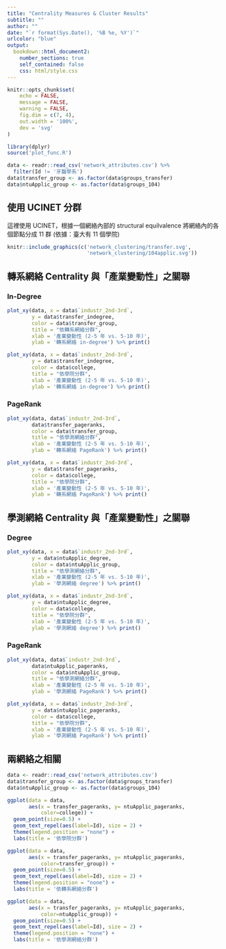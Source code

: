 ```yaml
---
title: "Centrality Measures & Cluster Results"
subtitle: ""
author: ""
date: "`r format(Sys.Date(), '%B %e, %Y')`"
urlcolor: "blue"
output:
  bookdown::html_document2:
    number_sections: true
    self_contained: false
    css: html/style.css
---
```


```r
knitr::opts_chunk$set(
	echo = FALSE,
	message = FALSE,
	warning = FALSE,
	fig.dim = c(7, 4),
	out.width = '100%',
	dev = 'svg'
)
```


```r
library(dplyr)
source('plot_func.R')

data <- readr::read_csv('network_attributes.csv') %>% 
  filter(Id != '牙醫學系')
data$transfer_group <- as.factor(data$groups_transfer)
data$ntuApplic_group <- as.factor(data$groups_104)
```

## 使用 UCINET 分群

這裡使用 UCINET，根據一個網絡內部的 structural equilvalence 將網絡內的各個節點分成 11 群 (依據：臺大有 11 個學院)

```r
knitr::include_graphics(c('network_clustering/transfer.svg',
                          'network_clustering/104applic.svg'))
```


## 轉系網絡 Centrality 與「產業變動性」之關聯

### In-Degree

```r
plot_xy(data, x = data$`industr_2nd-3rd`, 
        y = data$transfer_indegree,
        color = data$transfer_group,
        title = "依轉系網絡分群",
        xlab = '產業變動性 (2-5 年 vs. 5-10 年)',
        ylab = '轉系網絡 in-degree') %>% print()
```

```r
plot_xy(data, x = data$`industr_2nd-3rd`, 
        y = data$transfer_indegree,
        color = data$college,
        title = "依學院分群",
        xlab = '產業變動性 (2-5 年 vs. 5-10 年)',
        ylab = '轉系網絡 in-degree') %>% print()
```


### PageRank

```r
plot_xy(data, data$`industr_2nd-3rd`, 
        data$transfer_pageranks,
        color = data$transfer_group,
        title = "依學測網絡分群",
        xlab = '產業變動性 (2-5 年 vs. 5-10 年)',
        ylab = '轉系網絡 PageRank') %>% print()
```

```r
plot_xy(data, x = data$`industr_2nd-3rd`, 
        y = data$transfer_pageranks,
        color = data$college,
        title = "依學院分群",
        xlab = '產業變動性 (2-5 年 vs. 5-10 年)',
        ylab = '轉系網絡 PageRank') %>% print()
```




## 學測網絡 Centrality 與「產業變動性」之關聯

### Degree

```r
plot_xy(data, x = data$`industr_2nd-3rd`, 
        y = data$ntuApplic_degree,
        color = data$ntuApplic_group,
        title = "依學測網絡分群",
        xlab = '產業變動性 (2-5 年 vs. 5-10 年)',
        ylab = '學測網絡 degree') %>% print()
```

```r
plot_xy(data, x = data$`industr_2nd-3rd`, 
        y = data$ntuApplic_degree,
        color = data$college,
        title = "依學院分群",
        xlab = '產業變動性 (2-5 年 vs. 5-10 年)',
        ylab = '學測網絡 degree') %>% print()
```


### PageRank

```r
plot_xy(data, data$`industr_2nd-3rd`, 
        data$ntuApplic_pageranks,
        color = data$ntuApplic_group,
        title = "依學測網絡分群",
        xlab = '產業變動性 (2-5 年 vs. 5-10 年)',
        ylab = '學測網絡 PageRank') %>% print()
```

```r
plot_xy(data, x = data$`industr_2nd-3rd`, 
        y = data$ntuApplic_pageranks,
        color = data$college,
        title = "依學院分群",
        xlab = '產業變動性 (2-5 年 vs. 5-10 年)',
        ylab = '學測網絡 PageRank') %>% print()
```


## 兩網絡之相關


```r
data <- readr::read_csv('network_attributes.csv') 
data$transfer_group <- as.factor(data$groups_transfer)
data$ntuApplic_group <- as.factor(data$groups_104)

ggplot(data = data, 
       aes(x = transfer_pageranks, y= ntuApplic_pageranks, 
           color=college)) + 
  geom_point(size=0.5) + 
  geom_text_repel(aes(label=Id), size = 2) +
  theme(legend.position = "none") +
  labs(title = '依學院分群')
```

```r
ggplot(data = data, 
       aes(x = transfer_pageranks, y= ntuApplic_pageranks, 
           color=transfer_group)) + 
  geom_point(size=0.5) + 
  geom_text_repel(aes(label=Id), size = 2) +
  theme(legend.position = "none") +
  labs(title = '依轉系網絡分群')
```

```r
ggplot(data = data, 
       aes(x = transfer_pageranks, y= ntuApplic_pageranks, 
           color=ntuApplic_group)) + 
  geom_point(size=0.5) + 
  geom_text_repel(aes(label=Id), size = 2) +
  theme(legend.position = "none") +
  labs(title = '依學測網絡分群')
```


